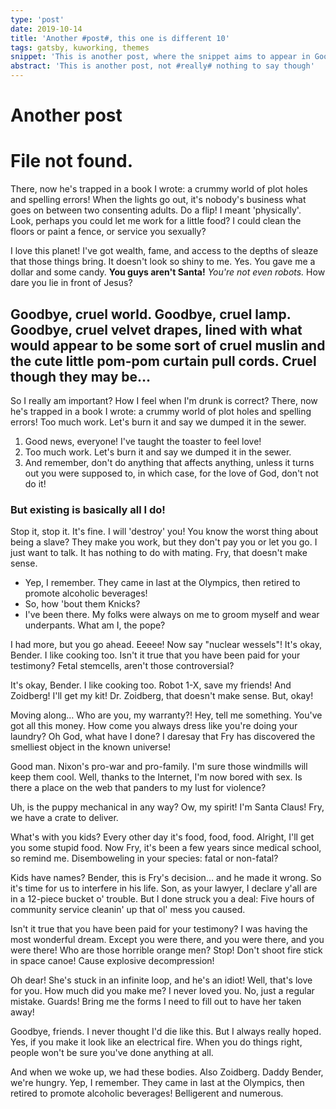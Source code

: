 ```yaml
---
type: 'post'
date: 2019-10-14
title: 'Another #post#, this one is different 10'
tags: gatsby, kuworking, themes
snippet: 'This is another post, where the snippet aims to appear in Google'
abstract: 'This is another post, not #really# nothing to say though'
---
```



# Another post

# File not found.

There, now he's trapped in a book I wrote: a crummy world of plot holes and spelling errors! When the lights go out, it's nobody's business what goes on between two consenting adults. Do a flip! I meant 'physically'. Look, perhaps you could let me work for a little food? I could clean the floors or paint a fence, or service you sexually?

I love this planet! I've got wealth, fame, and access to the depths of sleaze that those things bring. It doesn't look so shiny to me. Yes. You gave me a dollar and some candy. __You guys aren't Santa!__ *You're not even robots.* How dare you lie in front of Jesus?

## Goodbye, cruel world. Goodbye, cruel lamp. Goodbye, cruel velvet drapes, lined with what would appear to be some sort of cruel muslin and the cute little pom-pom curtain pull cords. Cruel though they may be…

So I really am important? How I feel when I'm drunk is correct? There, now he's trapped in a book I wrote: a crummy world of plot holes and spelling errors! Too much work. Let's burn it and say we dumped it in the sewer.

1. Good news, everyone! I've taught the toaster to feel love!
2. Too much work. Let's burn it and say we dumped it in the sewer.
3. And remember, don't do anything that affects anything, unless it turns out you were supposed to, in which case, for the love of God, don't not do it!

### But existing is basically all I do!

Stop it, stop it. It's fine. I will 'destroy' you! You know the worst thing about being a slave? They make you work, but they don't pay you or let you go. I just want to talk. It has nothing to do with mating. Fry, that doesn't make sense.

* Yep, I remember. They came in last at the Olympics, then retired to promote alcoholic beverages!
* So, how 'bout them Knicks?
* I've been there. My folks were always on me to groom myself and wear underpants. What am I, the pope?

I had more, but you go ahead. Eeeee! Now say "nuclear wessels"! It's okay, Bender. I like cooking too. Isn't it true that you have been paid for your testimony? Fetal stemcells, aren't those controversial?

It's okay, Bender. I like cooking too. Robot 1-X, save my friends! And Zoidberg! I'll get my kit! Dr. Zoidberg, that doesn't make sense. But, okay!

Moving along… Who are you, my warranty?! Hey, tell me something. You've got all this money. How come you always dress like you're doing your laundry? Oh God, what have I done? I daresay that Fry has discovered the smelliest object in the known universe!

Good man. Nixon's pro-war and pro-family. I'm sure those windmills will keep them cool. Well, thanks to the Internet, I'm now bored with sex. Is there a place on the web that panders to my lust for violence?

Uh, is the puppy mechanical in any way? Ow, my spirit! I'm Santa Claus! Fry, we have a crate to deliver.

What's with you kids? Every other day it's food, food, food. Alright, I'll get you some stupid food. Now Fry, it's been a few years since medical school, so remind me. Disemboweling in your species: fatal or non-fatal?

Kids have names? Bender, this is Fry's decision… and he made it wrong. So it's time for us to interfere in his life. Son, as your lawyer, I declare y'all are in a 12-piece bucket o' trouble. But I done struck you a deal: Five hours of community service cleanin' up that ol' mess you caused.

Isn't it true that you have been paid for your testimony? I was having the most wonderful dream. Except you were there, and you were there, and you were there! Who are those horrible orange men? Stop! Don't shoot fire stick in space canoe! Cause explosive decompression!

Oh dear! She's stuck in an infinite loop, and he's an idiot! Well, that's love for you. How much did you make me? I never loved you. No, just a regular mistake. Guards! Bring me the forms I need to fill out to have her taken away!

Goodbye, friends. I never thought I'd die like this. But I always really hoped. Yes, if you make it look like an electrical fire. When you do things right, people won't be sure you've done anything at all.

And when we woke up, we had these bodies. Also Zoidberg. Daddy Bender, we're hungry. Yep, I remember. They came in last at the Olympics, then retired to promote alcoholic beverages! Belligerent and numerous.
